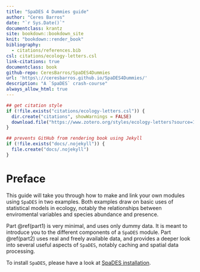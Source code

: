 ```yaml
---
title: "SpaDES 4 Dummies guide"
author: "Ceres Barros"
date: "`r Sys.Date()`"
documentclass: krantz
site: bookdown::bookdown_site
knit: "bookdown::render_book"
bibliography:
  - citations/references.bib
csl: citations/ecology-letters.csl
link-citations: true
documentclass: book
github-repo: CeresBarros/SpaDES4Dummies
url: 'https\://ceresbarros.github.io/SpaDES4Dummies/'
description: "A `SpaDES` crash-course"
always_allow_html: true
---
```


```r
## get citation style
if (!file.exists("citations/ecology-letters.csl")) {
  dir.create("citations", showWarnings = FALSE)
  download.file("https://www.zotero.org/styles/ecology-letters?source=1", destfile = "citations/ecology-letters.csl")
}

## prevents GitHub from rendering book using Jekyll
if (!file.exists("docs/.nojekyll")) {
  file.create("docs/.nojekyll")
}
```

# Preface {-}

This guide will take you through how to make and link your own modules using `SpaDES` in two examples. Both examples draw on basic uses of statistical models in ecology, notably the relationships between enviromental variables and species abundance and presence. 

Part \@ref(part1) is very minimal, and uses only dummy data. It is meant to introduce you to the different components of a `SpaDES` module.
Part \@ref(part2) uses real and freely available data, and provides a deeper look into several useful aspects of `SpaDES`, notably caching and spatial data processing.

To install `SpaDES`, please have a look at [SpaDES installation](https://github.com/PredictiveEcology/SpaDES.install/tree/installFromSource#readme).


